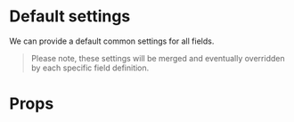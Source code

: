 
<Meta title="Common/Basic Settings" component={Form} />

# Default settings

We can provide a default common settings for all fields.

> Please note, these settings will be merged and eventually overridden by each specific field definition.

<Preview>
  <Story name="Default settings">
    <Form
      fields={[
        {
          name: "field-1",
          type: "text",
        },
        {
          name: "field-1",
          type: "text",
        },
      ]}
      defaultSettings={{
        value: "A common intial value for every field",
        validateOnChange: true,
      }}
    />
  </Story>
</Preview>

# Props

<Props of={Form} />
